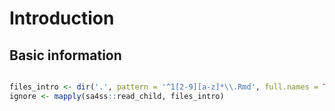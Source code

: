 # Introduction

## Basic information

```asis
```

```r
files_intro <- dir('.', pattern = '^1[2-9][a-z]*\\.Rmd', full.names = TRUE)
ignore <- mapply(sa4ss::read_child, files_intro)
```

